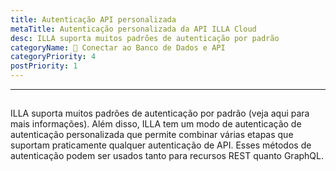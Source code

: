 ```yaml
---
title: Autenticação API personalizada
metaTitle: Autenticação personalizada da API ILLA Cloud
desc: ILLA suporta muitos padrões de autenticação por padrão
categoryName: 📲 Conectar ao Banco de Dados e API
categoryPriority: 4
postPriority: 1
---
```


* * *

## <h2 hidden>Custom API authentication</h2>

ILLA suporta muitos padrões de autenticação por padrão (veja aqui para mais informações). 
Além disso, ILLA tem um modo de autenticação de autenticação personalizada que permite combinar várias etapas que suportam praticamente qualquer autenticação de API. 
Esses métodos de autenticação podem ser usados tanto para recursos REST quanto GraphQL.
